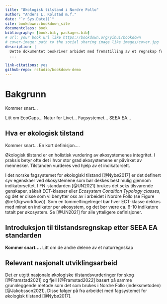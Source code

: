 ```yaml
--- 
title: "Økologisk tilstand i Nordre Follo"
author: "Anders L. Kolstad m.f."
date: "`r Sys.Date()`"
site: bookdown::bookdown_site
documentclass: book
bibliography: [book.bib, packages.bib]
# url: your book url like https://bookdown.org/yihui/bookdown
# cover-image: path to the social sharing image like images/cover.jpg
description: |
  Dette dokumentet beskriver arbidet med fremstilling av et regnskap for økologsik tilstand i Nordre Follo kommune, anno 2022.
  ...
  
link-citations: yes
github-repo: rstudio/bookdown-demo
---
```


# Bakgrunn

Kommer snart...

Litt om EcoGaps...
Natur for Livet...
Fagsystemet...
SEEA EA...


## Hva er økologisk tilstand

Kommer snart...
En kort definisjon....

Økologisk tilstand er en holistisk vurdering av økosystemenes integritet. I praksis betyr ofte det i hvor stor grad økosystemene er påvirket av mennesker. Tilstanden vurderes ved hjelp av et indikatorsett. 

I det norske fagsystemet for økologiskl tilstand [@Nybø2017] er det definert syv egenskaer ved økosystemene som bør dekkes best mulig gjennom indikatorsettet.
I FN-standarden [@UN2021] brukes det seks tilsvarende genskaper, såkalt ECT-klasser eller *Ecosystem Condition Typology classes*, og det er disse som vi benytter oss av i arbeidet i Nordre Follo (se Figure \@ref(fig:workflow)). 
Som en tommelfingelregel bør hver ECT-klasse dekkes med minst en indikator per økosystem, og det bør være ca. 6-10 indikatore totalt per økosystem.
Se [@UN2021] for alle ytteligere definisjoner.







## Introduksjon til tilstandsregnskap etter SEEA EA standarden

**Kommer snart....**
Litt om de andre delene av et naturregnskap




## Relevant nasjonalt utviklingsarbeid

Det er utgitt nasjonale økologiske tilstandsvurderinger for skog [@Framstad2021] og fjell [@Framstad2022] basert på samme grunnleggende metode som det som brukes i Nordre Follo (indeksmetoden) [@Jakobsson2021]. Disse følger på fra arbeidet med fagsystemet for økologisk tilstand [@Nybø2017].









